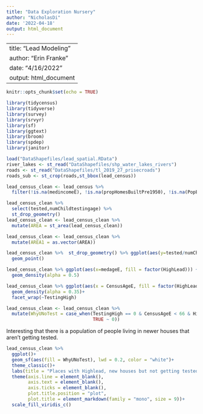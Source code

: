 ```yaml
---
title: "Data Exploration Nursery"
author: "NicholasDi"
date: '2022-04-18'
output: html_document
---
```


---
title: "Lead Modeling"
author: "Erin Franke"
date: "4/16/2022"
output: html_document
---

```r
knitr::opts_chunk$set(echo = TRUE)
```

```r
library(tidycensus)
library(tidyverse)
library(survey)
library(srvyr)
library(sf)
library(ggtext)
library(broom)
library(spdep)
library(janitor)

load("DataShapefiles/lead_spatial.RData")
river_lakes <- st_read("DataShapefiles/shp_water_lakes_rivers")
roads <- st_read("DataShapefiles/tl_2019_27_prisecroads")
roads_sub <- st_crop(roads,st_bbox(lead_census))
```


```r
lead_census_clean <- lead_census %>%
  filter(!is.na(medincomeE), !is.na(propHomesBuiltPre1950), !is.na(PopE))
```

```r
lead_census_clean %>% 
  select(tested,numChildtestingage) %>% 
  st_drop_geometry()
lead_census_clean <- lead_census_clean %>% 
  mutate(AREA = st_area(lead_census_clean))

lead_census_clean <- lead_census_clean %>% 
  mutate(AREA1 = as.vector(AREA))

lead_census_clean %>%  st_drop_geometry() %>% ggplot(aes(y=tested/numChildtestingage, x = percent)) +
  geom_point() 
```

```r
lead_census_clean %>% ggplot(aes(x=medageE, fill = factor(HighLead))) +
  geom_density(alpha = 0.5) 

lead_census_clean %>% ggplot(aes(x = CensusAgeE, fill = factor(HighLead)))+
  geom_density(alpha = 0.35)+
  facet_wrap(~TestingHigh)

lead_census_clean <- lead_census_clean %>% 
  mutate(WhyUNoTest = case_when(TestingHigh == 0 & CensusAgeE < 66 & HighLead == 1 ~ 1,
                                TRUE ~ 0))
```
Interesting that there is a population of people living in newer houses that aren't getting tested. 

```r
lead_census_clean %>%
  ggplot()+
  geom_sf(aes(fill = WhyUNoTest), lwd = 0.2, color = "white")+
  theme_classic()+
  labs(title = "Places with Highlead, new houses but not getting tested", fill = "")+
  theme(axis.line = element_blank(), 
        axis.text = element_blank(), 
        axis.ticks = element_blank(),
        plot.title.position = "plot", 
        plot.title = element_markdown(family = "mono", size = 9))+
  scale_fill_viridis_c()
```




